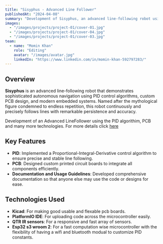 ```yaml
---
title: "Sisyphus - Advanced Line Follower"
publishedAt: "2024-04-08"
summary: "Development of Sisyphus, an advanced line-following robot using PID algorithm, custom PCB design, and modern embedded systems."
images:
  - "/images/projects/project-01/cover-01.jpg"
  - "/images/projects/project-01/cover-04.jpg"
  - "/images/projects/project-01/cover-03.jpg"
team:
  - name: "Momin Khan"
    role: "Editing"
    avatar: "/images/avatar.jpg"
    linkedIn: "https://www.linkedin.com/in/momin-khan-592797283/"
---
```


## Overview

**Sisyphus** is an advanced line-following robot that demonstrates sophisticated autonomous navigation using PID control algorithms, custom PCB design, and modern embedded systems. Named after the mythological figure condemned to endless repetition, this robot continuously and precisely follows lines with remarkable persistence and accuracy.

Development of an Advanced LineFollower using the PID algorithim, PCB and many more technologies. For more details click <a href="https://github.com/Licnex/Line-Follower">here </a>

## Key Features

- **PID**: Implemented a Proportional-Integral-Derivative control algorithm to ensure precise and stable line following.
- **PCB**: Designed custom printed circuit boards to integrate all components efficiently.
- **Documentation and Usage Guidelines**: Developed comprehensive documentation so that anyone else may use the code or designs for ease.

## Technologies Used

- **Kicad**: For making good usable and flexable pcb boards.
- **PlatformIO IDE**: For uploading code across the microcontroller easily.
- **QTR IR sensors**: For a responsive and fast array of sensors.  
- **Esp32 s3 wroom 2**: For a fast computation wise microcontroller with the flexibility of having a wifi and bluetooth modual to customize PID constants.